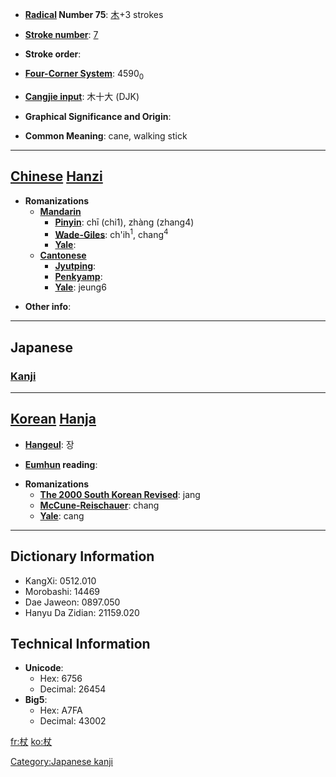 * '''[[Wiktionary:Chinese radical index| Radical]] Number 75''': [[Wiktionary:Chinese radical index 木|木]]+3 strokes

* '''[[Wiktionary:Chinese total strokes index|Stroke number]]''': [[Wiktionary:Chinese total strokes index 7|7]]

* '''Stroke order''': 

* '''[[Wiktionary:Chinese four corner index|Four-Corner System]]''': 4590<sub>0</sub>

* '''[[Wiktionary:Chinese Cangjie index|Cangjie input]]''': 木十大 (DJK)

* '''Graphical Significance and Origin''': 

* '''Common Meaning''': cane, walking stick

----

== [[Chinese]] [[Hanzi]] ==

* '''Romanizations'''
** '''[[Mandarin]]'''
*** '''[[Pinyin]]''': chī (chi1), zhàng (zhang4)
*** '''[[Wade-Giles]]''': ch'ih<sup>1</sup>, chang<sup>4</sup>
*** '''[[Yale]]''': 
** '''[[Cantonese]]'''
*** '''[[Jyutping]]''':
*** '''[[Penkyamp]]''': 
*** '''[[Yale]]''': jeung6

* '''Other info''': 

----

==Japanese==
===[[Kanji]]===
{{kanji|on readings=[[じょう]] (jō)
|kun readings=[[つえ]] (tsue)
}}

[[Category:Japanese kanji]]
----

== [[Korean]] [[Hanja]] ==

* '''[[Hangeul]]''': 장

* '''[[Eumhun]] reading''': 

* '''Romanizations'''
** '''[[The 2000 South Korean Revised Romanization|The 2000 South Korean Revised]]''': jang
** '''[[McCune-Reischauer]]''': chang
** '''[[Yale]]''': cang

----

== Dictionary Information ==

* KangXi: 0512.010
* Morobashi: 14469
* Dae Jaweon: 0897.050
* Hanyu Da Zidian: 21159.020

== Technical Information ==

* '''Unicode''':
** Hex: 6756
** Decimal: 26454
* '''Big5''':
** Hex: A7FA
** Decimal: 43002

[[fr:杖]]
[[ko:杖]]